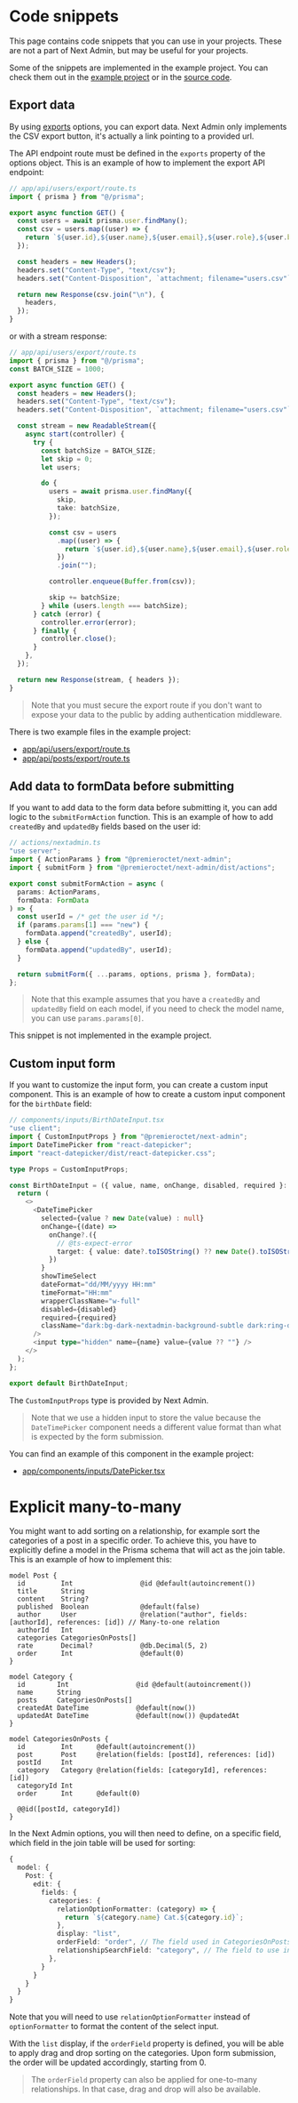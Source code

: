 # Code snippets

This page contains code snippets that you can use in your projects. These are not a part of Next Admin, but may be useful for your projects.

Some of the snippets are implemented in the example project. You can check them out in the [example project](https://next-admin-po.vercel.app) or in the [source code](https://github.com/premieroctet/next-admin/tree/main/apps/example).

## Export data

By using [exports](/docs/api-docs#exports-property) options, you can export data. Next Admin only implements the CSV export button, it's actually a link pointing to a provided url.

The API endpoint route must be defined in the `exports` property of the options object. This is an example of how to implement the export API endpoint:

```typescript copy
// app/api/users/export/route.ts
import { prisma } from "@/prisma";

export async function GET() {
  const users = await prisma.user.findMany();
  const csv = users.map((user) => {
    return `${user.id},${user.name},${user.email},${user.role},${user.birthDate}`;
  });

  const headers = new Headers();
  headers.set("Content-Type", "text/csv");
  headers.set("Content-Disposition", `attachment; filename="users.csv"`);

  return new Response(csv.join("\n"), {
    headers,
  });
}
```

or with a stream response:

```typescript copy
// app/api/users/export/route.ts
import { prisma } from "@/prisma";
const BATCH_SIZE = 1000;

export async function GET() {
  const headers = new Headers();
  headers.set("Content-Type", "text/csv");
  headers.set("Content-Disposition", `attachment; filename="users.csv"`);

  const stream = new ReadableStream({
    async start(controller) {
      try {
        const batchSize = BATCH_SIZE;
        let skip = 0;
        let users;

        do {
          users = await prisma.user.findMany({
            skip,
            take: batchSize,
          });

          const csv = users
            .map((user) => {
              return `${user.id},${user.name},${user.email},${user.role},${user.birthDate}\n`;
            })
            .join("");

          controller.enqueue(Buffer.from(csv));

          skip += batchSize;
        } while (users.length === batchSize);
      } catch (error) {
        controller.error(error);
      } finally {
        controller.close();
      }
    },
  });

  return new Response(stream, { headers });
}
```

> Note that you must secure the export route if you don't want to expose your data to the public by adding authentication middleware.

There is two example files in the example project:

- [app/api/users/export/route.ts](https://github.com/premieroctet/next-admin/tree/main/apps/example/app/api/users/export/route.ts)
- [app/api/posts/export/route.ts](https://github.com/premieroctet/next-admin/tree/main/apps/example/app/api/posts/export/route.ts)

## Add data to formData before submitting

If you want to add data to the form data before submitting it, you can add logic to the `submitFormAction` function. This is an example of how to add `createdBy` and `updatedBy` fields based on the user id:

```typescript copy
// actions/nextadmin.ts
"use server";
import { ActionParams } from "@premieroctet/next-admin";
import { submitForm } from "@premieroctet/next-admin/dist/actions";

export const submitFormAction = async (
  params: ActionParams,
  formData: FormData
) => {
  const userId = /* get the user id */;
  if (params.params[1] === "new") {
    formData.append("createdBy", userId);
  } else {
    formData.append("updatedBy", userId);
  }

  return submitForm({ ...params, options, prisma }, formData);
};
```

> Note that this example assumes that you have a `createdBy` and `updatedBy` field on each model, if you need to check the model name, you can use `params.params[0]`.

This snippet is not implemented in the example project.

## Custom input form

If you want to customize the input form, you can create a custom input component. This is an example of how to create a custom input component for the `birthDate` field:

```typescript copy
// components/inputs/BirthDateInput.tsx
"use client";
import { CustomInputProps } from "@premieroctet/next-admin";
import DateTimePicker from "react-datepicker";
import "react-datepicker/dist/react-datepicker.css";

type Props = CustomInputProps;

const BirthDateInput = ({ value, name, onChange, disabled, required }: Props) => {
  return (
    <>
      <DateTimePicker
        selected={value ? new Date(value) : null}
        onChange={(date) =>
          onChange?.({
            // @ts-expect-error
            target: { value: date?.toISOString() ?? new Date().toISOString() },
          })
        }
        showTimeSelect
        dateFormat="dd/MM/yyyy HH:mm"
        timeFormat="HH:mm"
        wrapperClassName="w-full"
        disabled={disabled}
        required={required}
        className="dark:bg-dark-nextadmin-background-subtle dark:ring-dark-nextadmin-border-strong text-nextadmin-content-inverted dark:text-dark-nextadmin-content-inverted ring-nextadmin-border-default focus:ring-nextadmin-brand-default dark:focus:ring-dark-nextadmin-brand-default block w-full rounded-md border-0 px-2 py-1.5 text-sm shadow-sm ring-1 ring-inset transition-all duration-300 placeholder:text-gray-400 focus-visible:outline-none disabled:cursor-not-allowed disabled:opacity-50 sm:leading-6 [&>div]:border-none"
      />
      <input type="hidden" name={name} value={value ?? ""} />
    </>
  );
};

export default BirthDateInput;
```

The `CustomInputProps` type is provided by Next Admin.

> Note that we use a hidden input to store the value because the `DateTimePicker` component needs a different value format than what is expected by the form submission.

You can find an example of this component in the example project:

- [app/components/inputs/DatePicker.tsx](https://github.com/premieroctet/next-admin/blob/main/apps/example/components/DatePicker.tsx)

# Explicit many-to-many

You might want to add sorting on a relationship, for example sort the categories of a post in a specific order. To achieve this, you have to explicitly define a model in the Prisma schema that will act as the join table. This is an example of how to implement this:

```prisma {8,16,21,22,23,24,25,26,27,28,29,30}
model Post {
  id         Int                 @id @default(autoincrement())
  title      String
  content    String?
  published  Boolean             @default(false)
  author     User                @relation("author", fields: [authorId], references: [id]) // Many-to-one relation
  authorId   Int
  categories CategoriesOnPosts[]
  rate       Decimal?            @db.Decimal(5, 2)
  order      Int                 @default(0)
}

model Category {
  id        Int                 @id @default(autoincrement())
  name      String
  posts     CategoriesOnPosts[]
  createdAt DateTime            @default(now())
  updatedAt DateTime            @default(now()) @updatedAt
}

model CategoriesOnPosts {
  id         Int      @default(autoincrement())
  post       Post     @relation(fields: [postId], references: [id])
  postId     Int
  category   Category @relation(fields: [categoryId], references: [id])
  categoryId Int
  order      Int      @default(0)

  @@id([postId, categoryId])
}
```

In the Next Admin options, you will then need to define, on a specific field, which field in the join table will be used for sorting:

```typescript {11,12} copy
{
  model: {
    Post: {
      edit: {
        fields: {
          categories: {
            relationOptionFormatter: (category) => {
              return `${category.name} Cat.${category.id}`;
            },
            display: "list",
            orderField: "order", // The field used in CategoriesOnPosts for sorting
            relationshipSearchField: "category", // The field to use in CategoriesOnPosts
          },
        }
      }
    }
  }
}
```

Note that you will need to use `relationOptionFormatter` instead of `optionFormatter` to format the content of the select input.

With the `list` display, if the `orderField` property is defined, you will be able to apply drag and drop sorting on the categories. Upon form submission, the order will be updated accordingly, starting from 0.

> The `orderField` property can also be applied for one-to-many relationships. In that case, drag and drop will also be available.
